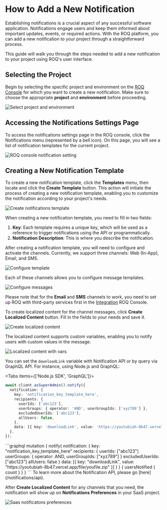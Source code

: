 
# How to Add a New Notification

Establishing notifications is a crucial aspect of any successful software application. Notifications engage users and keep them informed about important updates, events, or required actions. With the ROQ platform, you can add a new notification to your project through a straightforward process.

This guide will walk you through the steps needed to add a new notification to your project using ROQ's user interface.

## Selecting the Project

Begin by selecting the specific project and environment on the [ROQ Console](https://console.roq.tech/) for which you want to create a new notification. Make sure to choose the appropriate **project** and **environment** before proceeding.

![Select project and environment](/select-project-and-env.png)

## Accessing the Notifications Settings Page

To access the notifications settings page in the ROQ console, click the Notifications menu (represented by a bell icon). On this page, you will see a list of notification templates for the current project.

![ROQ console notification setting](/project-notification-setting.png)

## Creating a New Notification Template

To create a new notification template, click the **Templates** menu, then locate and click the **Create Template** button. This action will initiate the process of creating a new notification template, enabling you to customize the notification according to your project's needs.

![Create notifications template](/create-notifications-template.png)

When creating a new notification template, you need to fill in two fields:

1. **Key**: Each template requires a unique key, which will be used as a reference to trigger notifications using the API or programmatically.
2. **Notification Description**: This is where you describe the notification.

After creating a notification template, you will need to configure and activate the channels. Currently, we support three channels: Web (In-App), Email, and SMS.

![Configure template](/configure-template.png)

Each of these channels allows you to configure message templates.

![Configure messages](/configure-messages-on-channel.png)

Please note that for the **Email** and **SMS** channels to work, you need to set up ROQ with third-party services first in the [Integration](/mails/integration) ROQ Console.

To create localized content for the channel messages, click **Create Localized Content** button. Fill in the fields to your needs and save it.

![Create localized content](/cretae-localized-content.png)

The localized content supports custom variables, enabling you to notify users with custom values in the message.

![Localized content with vars](/localized-content-with-vars.png)

You can set the `downloadLink` variable with Notification API or by query via GraphQL API. For instance, using Node.js and GraphQL:

<Tabs items={['Node.js SDK', 'GraphQL']}>
<Tab>
```ts
await client.asSuperAdmin().notify({
  notification: {
    key: 'notification_key_template_here',
    recipients: {
      userIds: ['abc123'],
      userGroups: { operator: 'AND', userGroupIds: ['xyz789'] },
      excludedUserIds: ['abc123'],
      allUsers: false,
    },
    data: [{ key: 'downloadLink', value: 'https://youtubiah-8b47.vercel.app/file/youfile.zip' }],
  },
});
```
</Tab>
<Tab>
```graphql
mutation {
  notify(
    notification: {
      key: "notification_key_template_here"
      recipients: {
        userIds: ["abc123"]
        userGroups: { operator: AND, userGroupIds: ["xyz789"] }
        excludedUserIds: ["abc123"]
        allUsers: false
      }
      data: [{ key: "downloadLink", value: "https://youtubiah-8b47.vercel.app/file/youfile.zip" }]
    }
  ) {
    usersNotified {
      count
    }
  }
}
```
</Tab>
</Tabs>

<Callout type="info">
To learn more about the Notification API, please go [here](/notifications/api).
</Callout>

After **Create Localized Content** for any channels that you need, the notification will show up on **Notifications Preferences** in your SaaS project.

![Saas notificatons preferences](/notification-settings.png)